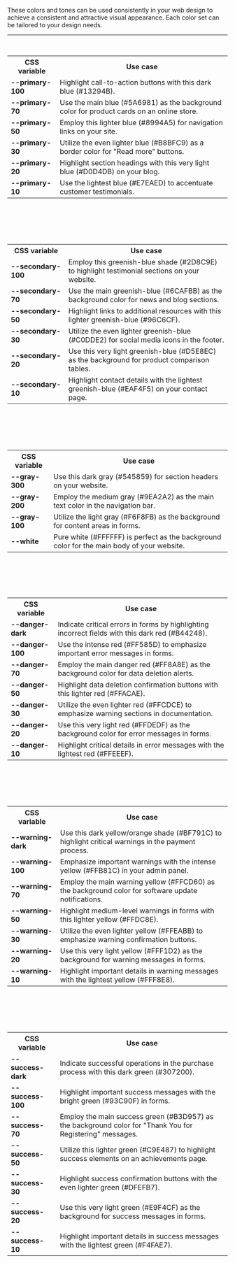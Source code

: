 
<Meta title="Colors" />

<Title>Colors</Title>

These colors and tones can be used consistently in your web design to achieve a consistent and attractive visual appearance. Each color set can be tailored to your design needs.

---

<br />

<ColorPalette>
  <ColorItem
    title="Color primary"
    subtitle="Some of the primary colors"
    colors={{
      "--primary-100": "#13294B",
      "--primary-70": "#5A6981",
      "--primary-50": "#8994A5",
      "--primary-30": "#B8BFC9",
      "--primary-20": "#D0D4DB",
      "--primary-10": "#E7EAED",
    }}
  />
</ColorPalette>

<table style={{ width: "100%" }}>
  <tr>
    <th>CSS variable</th>
    <th>Use case</th>
  </tr>
  <tr>
    <td>
      <strong>--primary-100</strong>
    </td>
    <td>Highlight call-to-action buttons with this dark blue (#13294B).</td>
  </tr>
  <tr>
    <td>
      <strong>--primary-70</strong>
    </td>
    <td>
      Use the main blue (#5A6981) as the background color for product cards on
      an online store.
    </td>
  </tr>
  <tr>
    <td>
      <strong>--primary-50</strong>
    </td>
    <td>
      Employ this lighter blue (#8994A5) for navigation links on your site.
    </td>
  </tr>
  <tr>
    <td>
      <strong>--primary-30</strong>
    </td>
    <td>
      Utilize the even lighter blue (#B8BFC9) as a border color for "Read more"
      buttons.
    </td>
  </tr>
  <tr>
    <td>
      <strong>--primary-20</strong>
    </td>
    <td>
      Highlight section headings with this very light blue (#D0D4DB) on your
      blog.
    </td>
  </tr>
  <tr>
    <td>
      <strong>--primary-10</strong>
    </td>
    <td>
      Use the lightest blue (#E7EAED) to accentuate customer testimonials.
    </td>
  </tr>
</table>

## <br/>

<br />

<ColorPalette>
  <ColorItem
    title="Color secondary"
    subtitle="Some of the secondary colors"
    colors={{
      "--secondary-100": "#2D8C9E",
      "--secondary-70": "#6CAFBB",
      "--secondary-50": "#96C6CF",
      "--secondary-30": "#C0DDE2",
      "--secondary-20": "#D5E8EC",
      "--secondary-10": "#EAF4F5",
    }}
  />
</ColorPalette>

<table style={{ width: "100%" }}>
  <tr>
    <th>CSS variable</th>
    <th>Use case</th>
  </tr>
  <tr>
    <td>
      <strong>--secondary-100</strong>
    </td>
    <td>
      Employ this greenish-blue shade (#2D8C9E) to highlight testimonial
      sections on your website.
    </td>
  </tr>
  <tr>
    <td>
      <strong>--secondary-70</strong>
    </td>
    <td>
      Use the main greenish-blue (#6CAFBB) as the background color for news and
      blog sections.
    </td>
  </tr>
  <tr>
    <td>
      <strong>--secondary-50</strong>
    </td>
    <td>
      Highlight links to additional resources with this lighter greenish-blue
      (#96C6CF).
    </td>
  </tr>
  <tr>
    <td>
      <strong>--secondary-30</strong>
    </td>
    <td>
      Utilize the even lighter greenish-blue (#C0DDE2) for social media icons in
      the footer.
    </td>
  </tr>
  <tr>
    <td>
      <strong>--secondary-20</strong>
    </td>
    <td>
      Use this very light greenish-blue (#D5E8EC) as the background for product
      comparison tables.
    </td>
  </tr>
  <tr>
    <td>
      <strong>--secondary-10</strong>
    </td>
    <td>
      Highlight contact details with the lightest greenish-blue (#EAF4F5) on
      your contact page.
    </td>
  </tr>
</table>

## <br/>

<br />

<ColorPalette>
  <ColorItem
    title="Greyscale"
    subtitle="Some of the greys"
    colors={{
      "--gray-300": "#545859",
      "--gray-200": "#9EA2A2",
      "--gray-100": "#F6F8FB",
      "--white": "#FFFFFF",
    }}
  />
</ColorPalette>

<table style={{ width: "100%" }}>
  <tr>
    <th>CSS variable</th>
    <th>Use case</th>
  </tr>
  <tr>
    <td>
      <strong>--gray-300</strong>
    </td>
    <td>Use this dark gray (#545859) for section headers on your website.</td>
  </tr>
  <tr>
    <td>
      <strong>--gray-200</strong>
    </td>
    <td>
      Employ the medium gray (#9EA2A2) as the main text color in the navigation
      bar.
    </td>
  </tr>
  <tr>
    <td>
      <strong>--gray-100</strong>
    </td>
    <td>
      Utilize the light gray (#F6F8FB) as the background for content areas in
      forms.
    </td>
  </tr>
  <tr>
    <td>
      <strong>--white</strong>
    </td>
    <td>
      Pure white (#FFFFFF) is perfect as the background color for the main body
      of your website.
    </td>
  </tr>
</table>

## <br/>

<br />

<ColorPalette>
  <ColorItem
    title="Color danger"
    subtitle="Some of the danger colors"
    colors={{
      "--danger-dark": "#B44248",
      "--danger-100": "#FF585D",
      "--danger-70": "#FF8A8E",
      "--danger-50": "#FFACAE",
      "--danger-30": "#FFCDCE",
      "--danger-20": "#FFDEDF",
      "--danger-10": "#FFEEEF",
    }}
  />
</ColorPalette>

<table style={{ width: "100%" }}>
  <tr>
    <th>CSS variable</th>
    <th>Use case</th>
  </tr>
  <tr>
    <td>
      <strong>--danger-dark</strong>
    </td>
    <td>
      Indicate critical errors in forms by highlighting incorrect fields with
      this dark red (#B44248).
    </td>
  </tr>
  <tr>
    <td>
      <strong>--danger-100</strong>
    </td>
    <td>
      Use the intense red (#FF585D) to emphasize important error messages in
      forms.
    </td>
  </tr>
  <tr>
    <td>
      <strong>--danger-70</strong>
    </td>
    <td>
      Employ the main danger red (#FF8A8E) as the background color for data
      deletion alerts.
    </td>
  </tr>
  <tr>
    <td>
      <strong>--danger-50</strong>
    </td>
    <td>
      Highlight data deletion confirmation buttons with this lighter red
      (#FFACAE).
    </td>
  </tr>
  <tr>
    <td>
      <strong>--danger-30</strong>
    </td>
    <td>
      Utilize the even lighter red (#FFCDCE) to emphasize warning sections in
      documentation.
    </td>
  </tr>
  <tr>
    <td>
      <strong>--danger-20</strong>
    </td>
    <td>
      Use this very light red (#FFDEDF) as the background color for error
      messages in forms.
    </td>
  </tr>
  <tr>
    <td>
      <strong>--danger-10</strong>
    </td>
    <td>
      Highlight critical details in error messages with the lightest red
      (#FFEEEF).
    </td>
  </tr>
</table>

## <br/>

<br />

<ColorPalette>
  <ColorItem
    title="Color warning"
    subtitle="Some of the warning colors"
    colors={{
      "--warning-dark": "#BF791C",
      "--warning-100": "#FFB81C",
      "--warning-70": "#FFCD60",
      "--warning-50": "#FFDC8E",
      "--warning-30": "#FFEABB",
      "--warning-20": "#FFF1D2",
      "--warning-10": "#FFF8E8",
    }}
  />
</ColorPalette>

<table style={{ width: "100%" }}>
  <tr>
    <th>CSS variable</th>
    <th>Use case</th>
  </tr>
  <tr>
    <td>
      <strong>--warning-dark</strong>
    </td>
    <td>
      Use this dark yellow/orange shade (#BF791C) to highlight critical warnings
      in the payment process.
    </td>
  </tr>
  <tr>
    <td>
      <strong>--warning-100</strong>
    </td>
    <td>
      Emphasize important warnings with the intense yellow (#FFB81C) in your
      admin panel.
    </td>
  </tr>
  <tr>
    <td>
      <strong>--warning-70</strong>
    </td>
    <td>
      Employ the main warning yellow (#FFCD60) as the background color for
      software update notifications.
    </td>
  </tr>
  <tr>
    <td>
      <strong>--warning-50</strong>
    </td>
    <td>
      Highlight medium-level warnings in forms with this lighter yellow
      (#FFDC8E).
    </td>
  </tr>
  <tr>
    <td>
      <strong>--warning-30</strong>
    </td>
    <td>
      Utilize the even lighter yellow (#FFEABB) to emphasize warning
      confirmation buttons.
    </td>
  </tr>
  <tr>
    <td>
      <strong>--warning-20</strong>
    </td>
    <td>
      Use this very light yellow (#FFF1D2) as the background for warning
      messages in forms.
    </td>
  </tr>
  <tr>
    <td>
      <strong>--warning-10</strong>
    </td>
    <td>
      Highlight important details in warning messages with the lightest yellow
      (#FFF8E8).
    </td>
  </tr>
</table>

## <br/>

<br />

<ColorPalette>
  <ColorItem
    title="Color success"
    subtitle="Some of the success colors"
    colors={{
      "--success-dark": "#307200",
      "--success-100": "#93C90F",
      "--success-70": "#B3D957",
      "--success-50": "#C9E487",
      "--success-30": "#DFEFB7",
      "--success-20": "#E9F4CF",
      "--success-10": "#F4FAE7",
    }}
  />
</ColorPalette>

<table style={{ width: "100%" }}>
  <tr>
    <th>CSS variable</th>
    <th>Use case</th>
  </tr>
  <tr>
    <td>
      <strong>--success-dark</strong>
    </td>
    <td>
      Indicate successful operations in the purchase process with this dark
      green (#307200).
    </td>
  </tr>
  <tr>
    <td>
      <strong>--success-100</strong>
    </td>
    <td>
      Highlight important success messages with the bright green (#93C90F) in
      forms.
    </td>
  </tr>
  <tr>
    <td>
      <strong>--success-70</strong>
    </td>
    <td>
      Employ the main success green (#B3D957) as the background color for "Thank
      You for Registering" messages.
    </td>
  </tr>
  <tr>
    <td>
      <strong>--success-50</strong>
    </td>
    <td>
      Utilize this lighter green (#C9E487) to highlight success elements on an
      achievements page.
    </td>
  </tr>
  <tr>
    <td>
      <strong>--success-30</strong>
    </td>
    <td>
      Highlight success confirmation buttons with the even lighter green
      (#DFEFB7).
    </td>
  </tr>
  <tr>
    <td>
      <strong>--success-20</strong>
    </td>
    <td>
      Use this very light green (#E9F4CF) as the background for success messages
      in forms.
    </td>
  </tr>
  <tr>
    <td>
      <strong>--success-10</strong>
    </td>
    <td>
      Highlight important details in success messages with the lightest green
      (#F4FAE7).
    </td>
  </tr>
</table>
